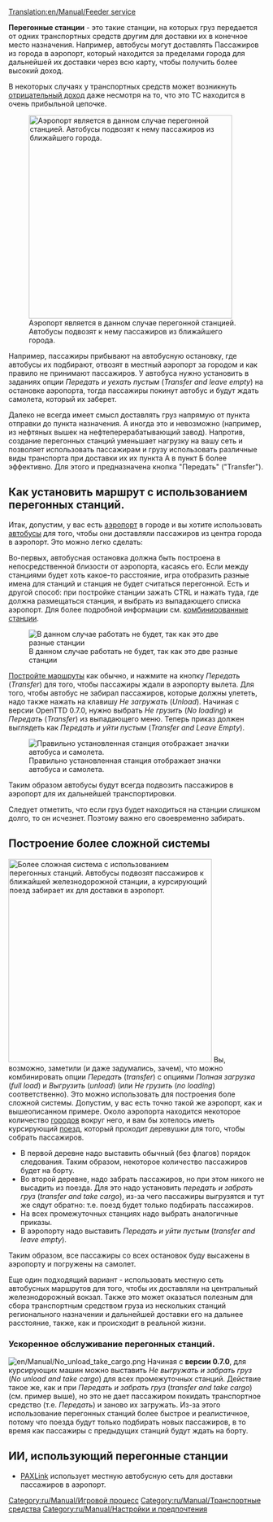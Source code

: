 [[Translation:en/Manual/Feeder service]]

{{en/Note|Если вы хотите построить [[ru/Manual/Двусторонние перегонные станции|Двусторонние перегонные станции]], пройдите по ссылке. В данной статье речь идет о станциях, которые работают только в одну сторону.}}
'''Перегонные станции''' - это такие станции, на которых груз передается от одних транспортных средств другим для доставки их в конечное место назначения. Например, автобусы могут доставлять Пассажиров из города в аэропорт, который находится за пределами города для дальнейшей их доставки через всю карту, чтобы получить более высокий доход.

В некоторых случаях у транспортных средств может возникнуть [[ru/Manual/Отрицательный доход на перегонных станциях|отрицательный доход]] даже несмотря на то, что это ТС находится в очень прибыльной цепочке.

[[File:en/Manual/Feeder service.png|right|thumb|400px|Аэропорт является в данном случае перегонной станцией. Автобусы подвозят к нему пассажиров из ближайшего города.]]

Например, пассажиры прибывают на автобусную остановку, где автобусы их подбирают, отвозят в местный аэропорт за городом и как правило не принимают пассажиров.  У автобуса нужно установить в заданиях опции ''Передать и уехать пустым'' (''Transfer and leave empty'') на остановке аэропорта, тогда пассажиры покинут автобус и будут ждать самолета, который их заберет.

Далеко не всегда имеет смысл доставлять груз напрямую от пункта отправки до пункта назначения. А иногда это и невозможно (например, из нефтяных вышек на нефтеперерабатывающий завод). Напротив, создание перегонных станций уменьшает нагрузку на вашу сеть и позволяет использовать пассажирам и грузу использовать различные виды транспорта при доставки их их пункта А в пункт Б более эффективно. Для этого и предназначена кнопка "Передать" ("Transfer").

==Как установить маршрут с использованием перегонных станций.==
Итак, допустим, у вас есть [[ru/Manual/Аэропорты|аэропорт]] в городе и вы хотите использовать [[ru/Manual/Base Set/Road Vehicles/Автобус|автобусы]] для того, чтобы они доставляли пассажиров из центра города в аэропорт. Это можно легко сделать:

Во-первых, автобусная остановка должна быть построена в непосредственной близости от аэропорта, касаясь его. Если между станциями будет хоть какое-то расстояние, игра отобразить разные имена для станций и станция не будет считаться перегонной. Есть и другой способ: при постройке станции зажать CTRL и нажать туда, где должна размещаться станция, и выбрать из выпадающего списка аэропорт. Для более подробной информации см. [[ru/Manual/Станции#kombinirovanie-stantsii|комбинированные станции]].

[[File:en/Manual/Feeder service wrong.png|none|frame|В данном случае работать не будет, так как это две разные станции]]

[[ru/Manual/Строительство|Постройте маршруты]] как обычно, и нажмите на кнопку ''Передать'' (''Transfer'') для того, чтобы пассажиры ждали в аэропорту вылета. Для того, чтобы автобус не забирал пассажиров, которые должны улететь, надо также нажать на клавишу ''Не загружать'' (''Unload''). Начиная с версии OpenTTD 0.7.0, нужно выбрать ''Не грузить'' (''No loading'') и ''Передать'' (''Transfer'') из выпадающего меню. Теперь приказ должен выглядеть как ''Передать и уйти пустым'' (''Transfer and Leave Empty''). 

[[File:en/Manual/Feeder service correct.png|none|frame|Правильно установленная станция отображает значки автобуса и самолета.]]

Таким образом автобусы будут всегда подвозить пассажиров в аэропорт для их дальнейшей транспортировки.

Следует отметить, что если груз будет находиться на станции слишком долго, то он исчезнет. Поэтому важно его своевременно забирать.

==Построение более сложной системы==
[[File:en/Manual/Complex feeder system.png|right|thumb|400px|Более сложная система с использованием перегонных станций. Автобусы подвозят пассажиров к ближайшей железнодорожной станции, а курсирующий поезд забирает их для доставки в аэропорт.]]
Вы, возможно, заметили (и даже задумались, зачем), что можно комбинировать опции ''Передать'' (''transfer'')  с  опциями ''Полная загрузка'' (''full load'') и ''Выгрузить'' (''unload'') (или ''Не грузить'' (''no loading'') соответственно). Это можно использовать для построения боле сложной системы.
Допустим, у вас есть точно такой же аэропорт, как и вышеописанном примере. Около аэропорта находится некоторое количество [[ru/Manual/Город|городов]] вокруг него, и вам бы хотелось иметь курсирующий [[ru/Manual/Поезда|поезд]], который проходит деревушки для того, чтобы собрать пассажиров.

* В первой деревне надо выставить обычный (без флагов) порядок следования. Таким образом, некоторое количество пассажиров будет на борту.
* Во второй деревне, надо забрать пассажиров, но при этом никого не высадить из поезда. Для это надо установить ''передать и забрать груз'' (''transfer and take cargo''), из-за чего пассажиры выгрузятся и тут же сядут обратно: т.е. поезд будет только подбирать пассажиров. 
* На всех промежуточных станциях надо выбрать аналогичные приказы.
* В аэропорту надо выставить ''Передать и уйти пустым'' (''transfer and leave empty'').

Таким образом, все пассажиры со всех остановок буду высажены в аэропорту и погружены на самолет.

Еще один подходящий вариант - использовать местную сеть автобусных маршрутов для того, чтобы их доставляли на центральный железнодорожный вокзал.  Также это может оказаться полезным для сбора транспортным средством груза из нескольких станций регионального назначении и дальнейшей доставки его на дальнее расстояние, также, как и происходит в реальной жизни.

===Ускоренное обслуживание перегонных станций. ===
[[File:en/Manual/No unload take cargo.png|right]]
Начиная с '''версии 0.7.0''', для курсирующих машин можно выставить ''Не выгружать и забрать груз'' (''No unload and take cargo'') для всех промежуточных станций. Действие такое же, как и при ''Передать и забрать груз'' (''transfer and take cargo'') (см. пример выше), но это не дает пассажиром покидать транспортное средство (т.е. ''Передать'') и заново их загружать. Из-за этого использование перегонных станций более быстрое и реалистичное, потому что поезда будут только подбирать новых пассажиров, в то время как пассажиры с предыдущих станций будут ждать на борту.
{{en/Feature|0.7}}

== ИИ, использующий перегонные станции ==
* [http://www.tt-forums.net/viewtopic.php?f=65&t=41518 PAXLink] использует местную автобусную сеть для доставки пассажиров в аэропорт.

[[Category:ru/Manual/Игровой процесс]]
[[Category:ru/Manual/Транспортные средства]]
[[Category:ru/Manual/Настройки и предпочтения]]